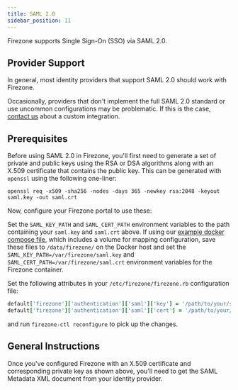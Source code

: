 ```yaml
---
title: SAML 2.0
sidebar_position: 11
---
```


Firezone supports Single Sign-On (SSO) via SAML 2.0.

## Provider Support

In general, most identity providers that support SAML 2.0 should work with
Firezone.

<!-- TODO: Create SAML docs for popular providers -->
<!-- 1. Okta -->
<!-- 1. Onelogin -->
<!-- 1. Azure AD -->
<!-- 1. Google -->

Occasionally, providers that don't implement the full SAML 2.0 standard or use
uncommon configurations may be problematic. If this is the case, [contact us](
https://www.firezone.dev/contact/sales) about a custom integration.

## Prerequisites

Before using SAML 2.0 in Firezone, you'll first need to generate a set of
private and public keys using the RSA or DSA algorithms along with an X.509
certificate that contains the public key. This can be generated with `openssl`
using the following one-liner:

```text
openssl req -x509 -sha256 -nodes -days 365 -newkey rsa:2048 -keyout saml.key -out saml.crt
```

Now, configure your Firezone portal to use these:

<Tabs>
  <TabItem value="docker" label="Docker" default>

Set the `SAML_KEY_PATH` and `SAML_CERT_PATH` environment variables to
the path containing your `saml.key` and `saml.crt` above. If using our [example
docker compose file](https://github.com/firezone/firezone/blob/master/docker-compose.prod.yml),
which includes a volume for mapping configuration,
save these files to `/data/firezone/` on the Docker host and set the
`SAML_KEY_PATH=/var/firezone/saml.key` and
`SAML_CERT_PATH=/var/firezone/saml.crt` environment variables for the Firezone
container.

  </TabItem>
  <TabItem value="omnibus" label="Omnibus">

Set the following attributes in your `/etc/firezone/firezone.rb`
configuration file:

```ruby
default['firezone']['authentication']['saml']['key'] = '/path/to/your/saml.key'
default['firezone']['authentication']['saml']['cert'] = '/path/to/your/saml.crt'
```

and run `firezone-ctl reconfigure` to pick up the changes.

  </TabItem>
</Tabs>

## General Instructions

Once you've configured Firezone with an X.509 certificate and corresponding
private key as shown above, you'll need to get the SAML Metadata XML document
from your identity provider.
